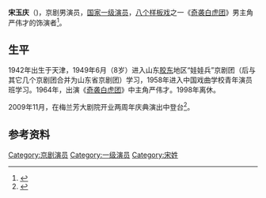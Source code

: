 '''宋玉庆'''（{{bd|1942年|10月7日}})，京剧男演员，[[国家一级演员|国家一级演员]]，[[八个样板戏|八个样板戏]]之一《[[奇袭白虎团|奇袭白虎团]]》男主角严伟才的饰演者<ref>{{cite news |title=文革时期的八个样板戏 |url=http://news.163.com/09/0818/01/5GVAFRK500013KOD.html |author=王晓易 |publisher=网易 |date=200-08-18 |accessdate=2020-08-02 |archive-date=2012-04-19 |archive-url=https://web.archive.org/web/20120419202648/http://news.163.com/09/0818/01/5GVAFRK500013KOD.html |dead-url=no }}</ref>。

==生平==
1942年出生于天津{{Notetag|一说山东}}，1949年6月（8岁）进入山东[[胶东|胶东]]地区“娃娃兵”京剧团（后与其它几个京剧团合并为山东省京剧团）学习，1958年进入中国戏曲学校青年演员班学习。1964年，出演《[[奇袭白虎团|奇袭白虎团]]》中主角严伟才。1998年离休。

2009年11月，在梅兰芳大剧院开业两周年庆典演出中登台<ref>{{cite news |title=70岁宋玉庆再登台 |url=http://scopera.newssc.org/system/2009/11/25/012447716.shtml |accessdate=2020-07-24 |work=北京娱乐信报 |date=2009-11-25 |archive-date=2020-07-25 |archive-url=https://web.archive.org/web/20200725004034/http://scopera.newssc.org/system/2009/11/25/012447716.shtml |dead-url=yes }}</ref>。

==参考资料==
{{reflist}}
{{Notefoot}}


[[Category:京剧演员|Category:京剧演员]]
[[Category:一级演员|Category:一级演员]]
[[Category:宋姓|Category:宋姓]]